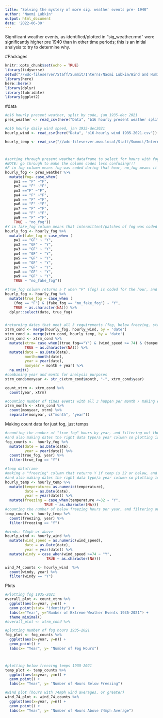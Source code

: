 ---
title: "Solving the mystery of more sig. weather events pre- 1940"
author: "Naomi Lubkin"
output: html_document
date: '2022-06-30'
---
Significant weather events, as identified/plotted in "sig_weather.rmd" were significantly higher pre 1940 than in other time periods; this is an initial analysis to try to determine why. 

#Packages
```{r setup, include=FALSE}
knitr::opts_chunk$set(echo = TRUE)
library(tidyverse)
setwd("//wdc-fileserver/Staff/Summit/Interns/Naomi Lubkin/Wind and Humidity Climate Trends")
library(here)
here::here()
library(dplyr)
library(lubridate)
library(ggplot2)
```

#data 
```{r}
#b16 hourly present weather, split by code, jan 1935-dec 2021
pres_weather <- read_csv(here("Data", "b16 hourly present weather split by code 1935-2021 (1).csv"))

#b16 hourly daily wind speed, jan 1935-dec2021
hourly_wind <- read_csv(here("Data", "b16-hourly wind 1935-2021.csv")) 

hourly_temp <- read_csv("//wdc-fileserver.mwo.local/Staff/Summit/Interns/Naomi Lubkin/Wind and Humidity Climate Trends/Data/b16-hourly temperature 1935-2021.csv")



#sorting through present weather dataframe to select for hours with fog
#NOTE: go through to make the column codes less confusing!!!
#F in fog column means fog was coded during that hour, no_fog means it was not
hourly_fog <- pres_weather %>%
  mutate(fog= case_when(
    pw1 == "F" ~"F", 
    pw2 == "F" ~"F", 
    pw3 =="F" ~"F", 
    pw4 == "F" ~"F", 
    pw5 == "F" ~"F", 
    pw6 == "F" ~"F", 
    pw7 == "F" ~"F", 
    pw8 == "F" ~"F", 
    pw9 == "F" ~"F", 
    TRUE ~ "no_fog"))
#Y in fake_fog column means that intermittent/patches of fog was coded during that hour, no_fake_fog means it was not
hourly_fog <- hourly_fog %>%
  mutate(fake_fog = case_when (
    pw1 == "GF" ~ "Y", 
    pw2 == "GF" ~ "Y",
    pw3 == "GF" ~ "Y", 
    pw4 == "GF" ~ "Y", 
    pw5 == "GF" ~ "Y", 
    pw6 == "GF" ~ "Y", 
    pw7 == "GF" ~ "Y", 
    pw8 == "GF" ~ "Y", 
    pw9 == "GF" ~ "Y", 
    TRUE ~ "no_fake_fog")) 

#true_fog column returns a Y when "F" (fog) is coded for the hour, and "GF" (intermittent/patches of fog) is not
hourly_fog <- hourly_fog %>%
  mutate(true_fog = case_when (
    (fog == "F") & (fake_fog == "no_fake_fog") ~ "Y", 
    TRUE ~ as.character(NA))) %>%
  dplyr::select(date, true_fog)


#returning dates that meet all 3 requirements (fog, below freezing, strong winds) per year
xtrm_cond <- merge(hourly_fog, hourly_wind, by = 'date')
xtrm_cond <- merge(xtrm_cond, hourly_temp, by = 'date') 
xtrm_cond <- xtrm_cond %>%
  mutate(xtrm= case_when((true_fog=="Y") & (wind_speed >= 74) & (temperature < 32) ~ "Y", 
         TRUE ~ as.character(NA))) %>%
  mutate(date = as.Date(date), 
         month=month(date), 
         year = year(date), 
         monyear = month + year) %>%
  na.omit() 
#combining year and month for analysis purposes
xtrm_cond$monyear <- str_c(xtrm_cond$month, "-", xtrm_cond$year)

count_xtrm <- xtrm_cond %>% 
  count(year, xtrm)

#counting number of times events with all 3 happen per month / making data workable
xtrm_month <- xtrm_cond %>%
  count(monyear, xtrm) %>%
  separate(monyear, c("month", "year")) 
```

Making count data for just fog, just temps
```{r}
#counting the number of "true fog" hours by year, and filtering out the NA hour counts
#and also making dates the right data type/a year column so plotting is easier
fog_counts <-  hourly_fog %>%
  mutate(date = as.Date(date), 
         year = year(date)) %>%
  count(true_fog, year) %>%
  filter(true_fog == "Y")

#temp dataframe
#making a "freezing" column that returns Y if temp is 32 or below, and NA if above
#and also making dates the right data type/a year column so plotting is easier
hourly_temp <- hourly_temp %>%
  mutate(temperature= as.numeric(temperature), 
         date = as.Date(date), 
         year = year(date)) %>%
  mutate(freezing = case_when(temperature <=32 ~ "Y", 
                  TRUE ~ as.character(NA))) 
#counting the number of below freezing hours per year, and filtering out NA hours (above freezing hours)
temp_counts <- hourly_temp %>%
  count(freezing, year) %>%
  filter(freezing == "Y") 

#winds: 74mph or above
hourly_wind <- hourly_wind %>%
  mutate(wind_speed = as.numeric(wind_speed), 
         date = as.Date(date), 
         year = year(date)) %>%
  mutate(windy = case_when(wind_speed >=74 ~ "Y", 
                   TRUE ~ as.character(NA)))

wind_74_counts <- hourly_wind  %>% 
  count(windy, year) %>%
  filter(windy == "Y")
```

Plots
```{r}
#Plotting fog 1935-2021
overall_plot <- count_xtrm %>%
  ggplot(aes(x=year, y=n)) +
  geom_point(stat= "identity") +
  labs(x="Year", y="Number of Extreme Weather Events 1935-2021") +
  theme_minimal()
#overall_plot <- xtrm_cond %>%

#plotting number of fog hours 1935-2021 
fog_plot <- fog_counts %>%
  ggplot(aes(x=year, y=n)) +
  geom_point() +
  labs(x= "Year", y= "Number of Fog Hours")



#plotting below freezing temps 1935-2021
temp_plot <- temp_counts %>%
  ggplot(aes(x=year, y=n)) +
  geom_point() +
  labs(x= "Year", y= "Number of Hours Below Freezing")

#wind plot (hours with 74mph wind averages, or greater)
wind_74_plot <- wind_74_counts %>%
  ggplot(aes(x=year, y=n)) +
  geom_point() +
  labs(x= "Year", y= "Number of Hours Above 74mph Average")

```

